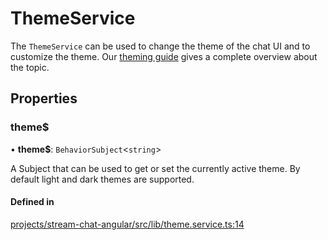 # ThemeService

The `ThemeService` can be used to change the theme of the chat UI and to customize the theme. Our [theming guide](../theming/introduction.mdx) gives a complete overview about the topic.

## Properties

### theme$

• **theme$**: `BehaviorSubject`<`string`\>

A Subject that can be used to get or set the currently active theme. By default light and dark themes are supported.

#### Defined in

[projects/stream-chat-angular/src/lib/theme.service.ts:14](https://github.com/GetStream/stream-chat-angular/blob/ed77605014b88a89c813358f18e9505de9fd7104/projects/stream-chat-angular/src/lib/theme.service.ts#L14)
